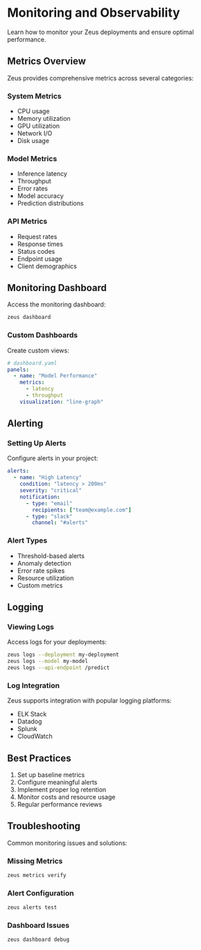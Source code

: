 # Monitoring and Observability

Learn how to monitor your Zeus deployments and ensure optimal performance.

## Metrics Overview

Zeus provides comprehensive metrics across several categories:

### System Metrics
- CPU usage
- Memory utilization
- GPU utilization
- Network I/O
- Disk usage

### Model Metrics
- Inference latency
- Throughput
- Error rates
- Model accuracy
- Prediction distributions

### API Metrics
- Request rates
- Response times
- Status codes
- Endpoint usage
- Client demographics

## Monitoring Dashboard

Access the monitoring dashboard:

```bash
zeus dashboard
```

### Custom Dashboards

Create custom views:

```yaml
# dashboard.yaml
panels:
  - name: "Model Performance"
    metrics:
      - latency
      - throughput
    visualization: "line-graph"
```

## Alerting

### Setting Up Alerts

Configure alerts in your project:

```yaml
alerts:
  - name: "High Latency"
    condition: "latency > 200ms"
    severity: "critical"
    notification:
      - type: "email"
        recipients: ["team@example.com"]
      - type: "slack"
        channel: "#alerts"
```

### Alert Types
- Threshold-based alerts
- Anomaly detection
- Error rate spikes
- Resource utilization
- Custom metrics

## Logging

### Viewing Logs

Access logs for your deployments:

```bash
zeus logs --deployment my-deployment
zeus logs --model my-model
zeus logs --api-endpoint /predict
```

### Log Integration

Zeus supports integration with popular logging platforms:
- ELK Stack
- Datadog
- Splunk
- CloudWatch

## Best Practices

1. Set up baseline metrics
2. Configure meaningful alerts
3. Implement proper log retention
4. Monitor costs and resource usage
5. Regular performance reviews

## Troubleshooting

Common monitoring issues and solutions:

### Missing Metrics
```bash
zeus metrics verify
```

### Alert Configuration
```bash
zeus alerts test
```

### Dashboard Issues
```bash
zeus dashboard debug
``` 